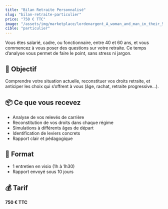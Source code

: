 ```yaml
---
title: "Bilan Retraite Personnalisé"
slug: "bilan-retraite-particulier"
price: "750 € TTC"
image: "/assets/img/marketplace/lordenargent_A_woman_and_man_in_their_50s_looking_at_a_financ_327f76a8-2c25-4f9c-a61b-8dc7b661987a_0.webp"
cible: "particulier"
---
```


Vous êtes salarié, cadre, ou fonctionnaire, entre 40 et 60 ans, et vous commencez à vous poser des questions sur votre retraite. Ce temps d’analyse vous permet de faire le point, sans stress ni jargon.

## 🎯 Objectif
Comprendre votre situation actuelle, reconstituer vos droits retraite, et anticiper les choix qui s’offrent à vous (âge, rachat, retraite progressive...).

## 📦 Ce que vous recevez
- Analyse de vos relevés de carrière
- Reconstitution de vos droits dans chaque régime
- Simulations à différents âges de départ
- Identification de leviers concrets
- Rapport clair et pédagogique

## 📅 Format
- 1 entretien en visio (1h à 1h30)
- Rapport envoyé sous 10 jours

## 💰 Tarif
**750 € TTC**

<CTA label="Je veux y voir clair sur ma retraite" />